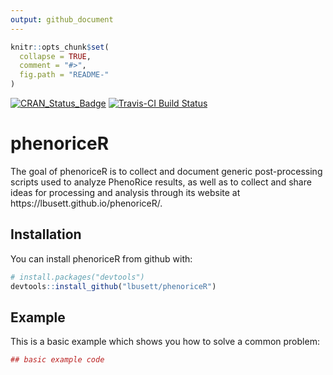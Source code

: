 ```yaml
---
output: github_document
---
```


<!-- README.md is generated from README.Rmd. Please edit that file -->

```r
knitr::opts_chunk$set(
  collapse = TRUE,
  comment = "#>",
  fig.path = "README-"
)
```
[![CRAN_Status_Badge](http://www.r-pkg.org/badges/version/phenoriceR)](https://cran.r-project.org/package=phenoriceR)
[![Travis-CI Build Status](https://travis-ci.org/lbusett/phenoriceR.svg?branch=master)](https://travis-ci.org/lbusett/phenoriceR)

# phenoriceR

The goal of phenoriceR is to collect and document generic post-processing scripts used 
to analyze PhenoRice results, as well as to collect and share ideas for processing and 
analysis through its website at https://lbusett.github.io/phenoriceR/.


## Installation

You can install phenoriceR from github with:

```r
# install.packages("devtools")
devtools::install_github("lbusett/phenoriceR")
```

## Example

This is a basic example which shows you how to solve a common problem:

```r
## basic example code
```
